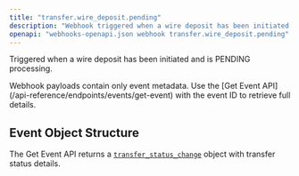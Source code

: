 ```yaml
---
title: "transfer.wire_deposit.pending"
description: "Webhook triggered when a wire deposit has been initiated and is pending"
openapi: "webhooks-openapi.json webhook transfer.wire_deposit.pending"
---
```


Triggered when a wire deposit has been initiated and is PENDING processing.

<Note>
Webhook payloads contain only event metadata. Use the [Get Event API](/api-reference/endpoints/events/get-event) with the event ID to retrieve full details.
</Note>

## Event Object Structure

The Get Event API returns a [`transfer_status_change`](/api-reference/events/transfer-status-change-object) object with transfer status details.
